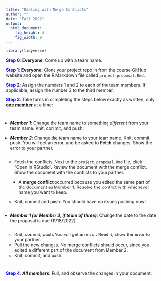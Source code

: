 ```yaml
---
title: "Dealing with Merge Conflicts"
author: ""
date: "Fall 2022"
output: 
  html_document: 
    fig_height: 4
    fig_width: 9
---
```


<style>
ul{
  padding: 10pt;
}

ol{
padding: 15pt;
}
</style>

```r
library(tidyverse)
```

<font color = "blue">**Step 0**</font>: **Everyone**: Come up with a team name.


<font color = "blue">**Step 1**</font>: **Everyone**: Clone your project repo in from the course GitHub website 
and open the R Markdown file called `project-proposal.Rmd`. 


<font color = "blue">**Step 2**</font>: Assign the numbers 1 and 2 to each of the team members. If applicable, assign the number 3 to the third member.


<font color = "blue">**Step 3**</font>: Take turns in completing the steps below exactly as written, only <u>**one member**</u> at a time:

  - **<i>Member 1</i>**: Change the team name to something *different* from your team name. Knit, commit, and push.

  - **<i>Member 2</i>**: Change the team name to your team name. Knit, commit, push. You will get an error, and be asked to **Fetch** changes. Show the error to your partner.

    - Fetch the conflicts. Next to the `project_proposal.Rmd` file, click "Open in RStudio".  Review the document with the merge conflict. Show the document with the conflicts to your partner.
      - A **merge conflict** occurred because you edited the same part of the document as Member 1. Resolve the conflict with whichever name you want to keep. 
    - Knit, commit and push. You should have no issues pushing now!

  - **<i>Member 1 (or Member 3, if team of three)</i>**: Change the date to the date the proposal is due (11/18/2022).

    - Knit, commit, push. You will get an error. Read it, show the error to your partner.
    - Pull the new changes. No merge conflicts should occur, since you edited a different part of the document from Member 2.
    - Knit, commit, and push. 


<font color = "blue">**Step 4**</font>: **<i>All members</i>:** Pull, and observe the changes in your document.
<br><br>

